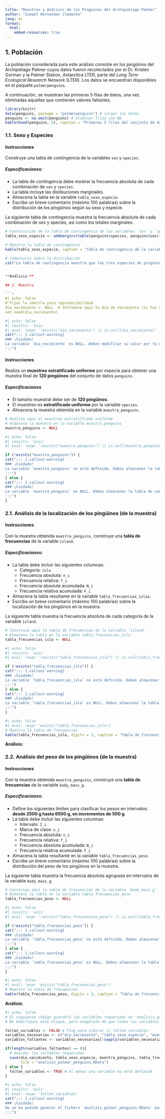 ```yaml
---
title: "Muestreo y Análisis de los Pingüinos del Archipiélago Palmer"
author: "Ismael Hernandez Clemente"
lang: es
format: 
  html: 
    embed-resources: true
---
```


## 1. Población
La población considerada para este análisis consiste en los pingüinos del Archipiélago Palmer cuyos datos fueron recolectados por el Dr. Kristen Gorman y la Palmer Station, Antarctica LTER, parte del *Long Term Ecological Research Network* (LTER). Los datos se encuentran disponibles en el paquete `palmerpenguins`.

A continuación, se muestran las primeras 5 filas de datos, una vez eliminadas aquellas que contienen valores faltantes.

```r
library(knitr)
data(penguins, package = "palmerpenguins") # cargar los datos
penguins <- na.omit(penguins) # eliminar filas con NA
kable(head(penguins, 5), caption = "Primeras 5 filas del conjunto de datos `penguins`")
```

### 1.1. Sexo y Especies
::: {.callout-note collapse="true"}
#### Instrucciones
Construye una tabla de contingencia de la variables `sex` y `species`.

##### Especificaciones:
- La tabla de contingencia debe mostrar la frecuencia absoluta de cada combinación de `sex` y `species`.
- La tabla incluye las distibuciones marginales.
- Almacena la tabla en la variable `tabla_sexo_especie`.
- Escribe un breve comentario (máximo 100 palabras) sobre la distribución de los pingüinos según su sexo y especie.
:::

La siguiente tabla de contingencia muestra la frecuencia absoluta de cada combinación de sex y species, así como los totales marginales.

```r
# Construcción de la tabla de contingencia de las variables `sex` y `species`
tabla_sexo_especie <- addmargins(table(penguins$species, penguins$sex))

# Muestra la tabla de contingencia
kable(tabla_sexo_especie, caption = "Tabla de contingencia de la variable `sex` y `species`")

# Comentario sobre la distribución
cat("La tabla de contingencia muestra que las tres especies de pingüinos (Adelie, Chinstrap, Gentoo) tienen una distribución desigual en cuanto al sexo. La especie Adelie cuenta con la mayor cantidad de observaciones tanto de machos como de hembras. La especie Gentoo tiene una proporción ligeramente mayor de machos que de hembras, mientras que en la especie Chinstrap no hay una gran diferencia en la distribución por sexo. Sin embargo, hay algunos valores faltantes para el sexo en todas las especies, lo que puede influir en la interpretación general de la distribución de sexos.")


**Análisis:**

## 2. Muestra

```r
#| echo: false
# Fijar la semilla para reproducibilidad
dia_nacimiento <- NULL  # Introduce aquí tu día de nacimiento (si has nacido el 22 de abril, 22)
set.seed(dia_nacimiento)
```

```r
#| echo: false
#| results: 'asis'
#| eval: !expr '!exists("dia_nacimiento") || is.null(dia_nacimiento)'
cat("::: {.callout-warning}
### ¡Cuidado!
La variable `dia_nacimiento` es NULL. Debes modificar su valor por tu día de nacimiento (si has nacido el 22 de abril, 22).
:::")
```

::: {.callout-note collapse="true"}
#### Instrucciones
Realiza un **muestreo estratificado uniforme** por especie para obtener una muestra final de **120 pingüinos** del conjunto de datos `penguins`.

##### Especificaciones
- El tamaño muestral debe ser de **120 pingüinos**.
- El muestreo es **estratificado uniforme** por la variable `species`.
- Almacena la muestra obtenida en la variable `muestra_penguins`.
:::

```r
# Realiza aquí el muestreo estratificado uniforme
# Almacena la muestra en la variable muestra_penguins
muestra_penguins <- NULL
```

```r
#| echo: false
#| results: 'asis'
#| eval: !expr '!exists("muestra_penguins") || is.null(muestra_penguins)'

if (!exists("muestra_penguins")) {
cat("::: {.callout-warning}
### ¡Cuidado!
La variable `muestra_penguins` no está definida. Debes almacenar la tabla de contingencia en esta variable.
:::")
} else {
cat("::: {.callout-warning}
### ¡Cuidado!
La variable `muestra_penguins` es NULL. Debes almacenar la tabla de contingencia en esta variable.
:::")
}
```


### 2.1. Análisis de la localización de los pingüinos (de la muestra)

::: {.callout-note collapse="true"}
#### Instrucciones
Con la muestra obtenida `muestra_penguins`, construye una **tabla de frecuencias** de la variable `island`.

##### Especificaciones:

- La tabla debe incluir las siguientes columnas:
    - Categoría: `isla`
    - Frecuencia absoluta: `n_i`
    - Frecuencia relativa: `f_i`
    - Frecuencia absoluta acumulada: `N_i`
    - Frecuencia relativa acumulada: `F_i`
- Almacena la tabla resultante en la variable `tabla_frecuencias_islas`.
- Escribe un breve comentario (máximo 100 palabras) sobre la localización de los pingüinos en la muestra.
:::

La siguiente tabla muestra la frecuencia absoluta de cada categoría de la variable `island`.
```r
# Construye aquí la tabla de frecuencias de la variable `island`
# Almacena la tabla en la variable tabla_frecuencias_isla
tabla_frecuencias_isla <- NULL
```

```r
#| echo: false
#| results: 'asis'
#| eval: !expr '!exists("tabla_frecuencias_isla") || is.null(tabla_frecuencias_isla)'

if (!exists("tabla_frecuencias_isla")) {
cat("::: {.callout-warning}
### ¡Cuidado!
La variable `tabla_frecuencias_isla` no está definida. Debes almacenar la tabla de contingencia en esta variable.
:::")
} else {
cat("::: {.callout-warning}
### ¡Cuidado!
La variable `tabla_frecuencias_isla` es NULL. Debes almacenar la tabla de contingencia en esta variable.
:::")
}
```

```r
#| echo: false
#| eval: !expr 'exists("tabla_frecuencias_isla")'
# Muestra la tabla de frecuencias
kable(tabla_frecuencias_isla, digits = 3, caption = "Tabla de frecuencias de la variable `island`")
```

**Análisis:**

### 2.2. Análisis del peso de los pingüinos (de la muestra)

::: {.callout-note collapse="true"}
#### Instrucciones
Con la muestra obtenida `muestra_penguins`, construye una **tabla de frecuencias** de la variable `body_mass_g`.

##### Especificaciones:

- Define los siguientes límites para clasificar los pesos en intervalos: **desde 2500 g hasta 6500 g, en incrementos de 500 g**.
- La tabla debe incluir las siguientes columnas:
    - Intervalo: `I_i`
    - Marca de clase: `x_i`
    - Frecuencia absoluta: `n_i`
    - Frecuencia relativa: `f_i`
    - Frecuencia absoluta acumulada: `N_i`
    - Frecuencia relativa acumulada: `F_i`
- Almacena la tabla resultante en la variable `tabla_frecuencias_peso`.
- Escribe un breve comentario (máximo 100 palabras) sobre la distribución del peso de los pingüinos en la muestra.
:::

La siguiente tabla muestra la frecuencia absoluta agrupada en intervalos de la variable `body_mass_g`.

```r
# Construye aquí la tabla de frecuencias de la variable `body_mass_g`
# Almacena la tabla en la variable tabla_frecuencias_peso
tabla_frecuencias_peso <- NULL
```

```r
#| echo: false
#| results: 'asis'
#| eval: !expr '!exists("tabla_frecuencias_peso") || is.null(tabla_frecuencias_peso)'

if (!exists("tabla_frecuencias_peso")) {
cat("::: {.callout-warning}
### ¡Cuidado!
La variable `tabla_frecuencias_peso` no está definida. Debes almacenar la tabla de contingencia en esta variable.
:::")
} else {
cat("::: {.callout-warning}
### ¡Cuidado!
La variable `tabla_frecuencias_peso` es NULL. Debes almacenar la tabla de contingencia en esta variable.
:::")
}
```

```r
#| echo: false
#| eval: !expr 'exists("tabla_frecuencias_peso")'
# Muestra la tabla de frecuencias
kable(tabla_frecuencias_peso, digits = 3, caption = "Tabla de frecuencias de la variable `body_mass_g`")
```

**Análisis:**


```r
#| echo: false
# El siguiente código guardará las variables requeridas en 'analisis_palmer_penguins.RData' si todas están correctamente definidas
# No modifiques este bloque, pero asegúrate de que todas las variables necesarias existen

faltan_variables <- FALSE # Flag para indicar si faltan variables
variables_necesarias <- c("dia_nacimiento", "tabla_sexo_especie", "muestra_penguins","tabla_frecuencias_isla", "tabla_frecuencias_peso")
variables_faltantes <- variables_necesarias[!sapply(variables_necesarias, exists)]

if(length(variables_faltantes) == 0){
  # Guardar las variables requeridas
  save(dia_nacimiento, tabla_sexo_especie, muestra_penguins, tabla_frecuencias_isla, tabla_frecuencias_peso,
       file = "analisis_palmer_penguins.RData")
} else {
  faltan_variables <- TRUE # Al menos una variable no está definida
}
```

```r
#| echo: false
#| results: 'asis'
#| eval: !expr 'faltan_variables'
cat("::: {.callout-warning}
### ¡Cuidado!
No se ha podido generar el fichero `analisis_palmer_penguins.RData` porque las siguientes variables no están definidas: `", paste(variables_faltantes, collapse = "`, `"), "`.
:::")
```